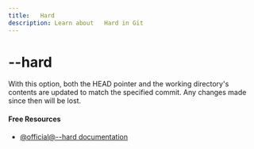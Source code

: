 ```yaml
---
title:   Hard
description: Learn about   Hard in Git
---
```


# --hard

With this option, both the HEAD pointer and the working directory's contents are updated to match the specified commit. Any changes made since then will be lost.

#### Free Resources

- [@official@--hard documentation](https://git-scm.com/docs/git-reset#Documentation/git-reset.txt---hard)
